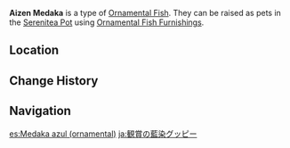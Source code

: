 {{About|the [[furnishing]]|the fish|Aizen Medaka}}
{{Furnishing Infobox
|id             = 379004
|title          = Aizen Medaka
|image          = Item Ornamental Aizen Medaka.png
|category       = Ornamental Fish
|quality        = 4
|adeptal_energy = 
|load           = 
|description    = A valuable Ornamental Fish that may be kept as a pet in the [[Pool of Sapphire Grace]] and [[Shaded Clarity]].<br />{{Item Description|Aizen Medaka}}
}}
'''Aizen Medaka''' is a type of [[Ornamental Fish]]. They can be raised as pets in the [[Serenitea Pot]] using [[Ornamental Fish Furnishings]].
==Location==
{{transclude|Aizen Medaka|Location}}

==Change History==
{{Change History|2.1}}

==Navigation==
{{Furnishing Navbox/Subsystems|fish pond}}

[[es:Medaka azul (ornamental)]]
[[ja:観賞の藍染グッピー]]